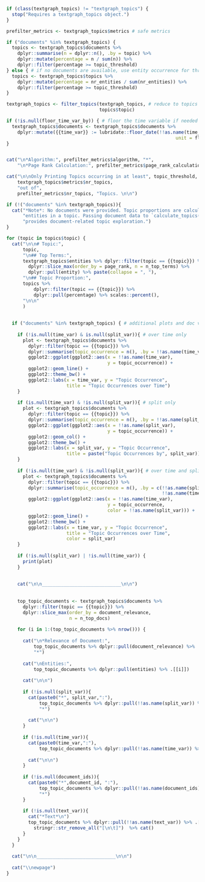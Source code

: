 
```r

if (class(textgraph_topics) != "textgraph_topics") {
  stop("Requires a textgraph_topics object.")
}

prefilter_metrics <- textgraph_topics$metrics # safe metrics

if ("documents" %in% textgraph_topics) { 
  topics <- textgraph_topics$documents %>% 
    dplyr::summarise(n = dplyr::n(), .by = topic) %>% 
    dplyr::mutate(percentage = n / sum(n)) %>% 
    dplyr::filter(percentage >= topic_threshold) 
} else { # if no documents are available, use entity occurrence for threshold 
  topics <- textgraph_topics$topics %>% 
    dplyr::mutate(percentage = nr_entities / sum(nr_entities)) %>% 
    dplyr::filter(percentage >= topic_threshold) 
}

textgraph_topics <- filter_topics(textgraph_topics, # reduce to topics above threshold
                                  topics$topic)

if (!is.null(floor_time_var_by)) { # floor the time variable if needed
  textgraph_topics$documents <- textgraph_topics$documents %>% 
    dplyr::mutate({{time_var}} := lubridate::floor_date(!!as.name(time_var),
                                                              unit = floor_time_var_by))
}



```


```r
cat("\n*Algorithm:", prefilter_metrics$algorithm, "*",
    "\n*Page Rank Calculation:", prefilter_metrics$page_rank_calculation, "*\n")

cat("\n\nOnly Printing Topics occurring in at least", topic_threshold, "of Documents:",  
    textgraph_topics$metrics$nr_topics, 
    "out of", 
    prefilter_metrics$nr_topics, "Topics. \n\n")

if (!("documents" %in% textgraph_topics)){
  cat("*Note*: No documents were provided. Topic proportions are calculated as number of",
      "entities in a topic. Passing document data to `calculate_topics()`",
      "provides document-related topic exploration.")
}

for (topic in topics$topic) {
  cat("\n\n# Topic:", 
      topic,
      "\n## Top Terms:",
      textgraph_topics$entities %>% dplyr::filter(topic == {{topic}}) %>% 
        dplyr::slice_max(order_by = page_rank, n = n_top_terms) %>% 
        dplyr::pull(entity) %>% paste(collapse = ", "),
      "\n## Topic Proportion:",
      topics %>% 
          dplyr::filter(topic == {{topic}}) %>% 
          dplyr::pull(percentage) %>% scales::percent(),
      "\n\n"
      )
  
  
  if ("documents" %in% textgraph_topics) { # additional plots and doc vars if docs are available
    
    if (!is.null(time_var) & is.null(split_var)){ # over time only
      plot <- textgraph_topics$documents %>% 
        dplyr::filter(topic == {{topic}}) %>%
        dplyr::summarise(topic_occurrence = n(), .by = !!as.name(time_var)) %>% 
        ggplot2::ggplot(ggplot2::aes(x = !!as.name(time_var), 
                                     y = topic_occurrence)) +
        ggplot2::geom_line() +
        ggplot2::theme_bw() +
        ggplot2::labs(x = time_var, y = "Topic Occurrence", 
                      title = "Topic Occurrences over Time")
    }
    
    if (is.null(time_var) & !is.null(split_var)){ # split only
      plot <- textgraph_topics$documents %>% 
        dplyr::filter(topic == {{topic}}) %>%
        dplyr::summarise(topic_occurrence = n(), .by = !!as.name(split_var)) %>% 
        ggplot2::ggplot(ggplot2::aes(x = !!as.name(split_var), 
                                     y = topic_occurrence)) +
        ggplot2::geom_col() +
        ggplot2::theme_bw() +
        ggplot2::labs(x = split_var, y = "Topic Occurrence", 
                      title = paste("Topic Occurrences by", split_var))
    }
    
    if (!is.null(time_var) & !is.null(split_var)){ # over time and split
      plot <- textgraph_topics$documents %>% 
        dplyr::filter(topic == {{topic}}) %>%
        dplyr::summarise(topic_occurrence = n(), .by = c(!!as.name(split_var),
                                                         !!as.name(time_var))) %>% 
        ggplot2::ggplot(ggplot2::aes(x = !!as.name(time_var), 
                                     y = topic_occurrence,
                                     color = !!as.name(split_var))) +
        ggplot2::geom_line() +
        ggplot2::theme_bw() +
        ggplot2::labs(x = time_var, y = "Topic Occurrence", 
                      title = "Topic Occurrences over Time",
                      color = split_var)
    }
    
    if (!is.null(split_var) | !is.null(time_var)) {
      print(plot)
    }
    
    
    cat("\n\n_____________________________\n\n")
    
    
    top_topic_documents <- textgraph_topics$documents %>% 
      dplyr::filter(topic == {{topic}}) %>% 
      dplyr::slice_max(order_by = document_relevance, 
                       n = n_top_docs) 
    
    for (i in 1:(top_topic_documents %>% nrow())) {
      
      cat("\n*Relevance of Document:", 
          top_topic_documents %>% dplyr::pull(document_relevance) %>% .[[i]],
          "*")
      
      cat("\nEntities:",
          top_topic_documents %>% dplyr::pull(entities) %>% .[[i]])
      
      cat("\n\n")
      
      if (!is.null(split_var)){
        cat(paste0("*", split_var,":"),
            top_topic_documents %>% dplyr::pull(!!as.name(split_var)) %>% .[[i]],
            "*")
        
        cat("\n\n")
      }
      
      if (!is.null(time_var)){
        cat(paste0(time_var,":"),
            top_topic_documents %>% dplyr::pull(!!as.name(time_var)) %>% .[[i]])
        
        cat("\n\n")
      }
      
      if (!is.null(document_ids)){
        cat(paste0("*",document_id, ":"),
            top_topic_documents %>% dplyr::pull(!!as.name(document_ids)) %>% .[[i]],
            "*")
      }
      
      if (!is.null(text_var)){
        cat("*Text*\n")
        top_topic_documents %>% dplyr::pull(!!as.name(text_var)) %>% .[[i]] %>% 
          stringr::str_remove_all("[\n\t]")  %>% cat()
      }
    }
  }
  
  cat("\n\n_____________________________\n\n")
  
  cat("\\newpage")
}
```